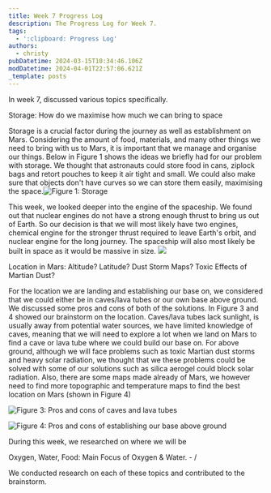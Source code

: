 ```yaml
---
title: Week 7 Progress Log
description: The Progress Log for Week 7.
tags:
  - ':clipboard: Progress Log'
authors:
  - christy
pubDatetime: 2024-03-15T10:34:46.106Z
modDatetime: 2024-04-01T22:57:06.621Z
_template: posts
---
```


In week 7, discussed various topics specifically.

Storage: How do we maximise how much we can bring to space

Storage is a crucial factor during the journey as well as establishment on Mars. Considering the amount of food, materials, and many other things we need to bring with us to Mars, it is important that we manage and organise our things. Below in Figure 1 shows the ideas we briefly had for our problem with storage. We thought that astronauts could store food in cans, ziplock bags and retort pouches to keep it air tight and small. We could also make sure that objects don't have curves so we can store them easily, maximising the space.![](</assets/images/Screenshot 2024-03-28 at 10.12.14.png> "Figure 1: Storage")

This week, we looked deeper into the engine of the spaceship. We found out that nuclear engines do not have a strong enough thrust to bring us out of Earth. So our decision is that we will most likely have two engines, chemical engine for the stronger thrust required to leave Earth's orbit, and nuclear engine for the long journey. The spaceship will also most likely be built in space as it would be massive in size. ![](</assets/images/Screenshot 2024-04-02 at 09.30.43.png>)

Location in Mars: Altitude? Latitude? Dust Storm Maps? Toxic Effects of Martian Dust?

For the location we are landing and establishing our base on, we considered that we could either be in caves/lava tubes or our own base above ground. We discussed some pros and cons of both of the solutions. In Figure 3 and 4 showed our brainstorm on the location. Caves/lava tubes lack sunlight, is usually away from potential water sources, we have limited knowledge of caves, meaning that we will need to explore a lot when we land on Mars to find a cave or lava tube where we could build our base on. For above ground, although we will face problems such as toxic Martian dust storms and heavy solar radiation, we thought that we these problems could be solved with some of our solutions such as silica aerogel could block solar radiation. Also, there are some maps made already of Mars, we however need to find more topographic and temperature maps to find the best location on Mars (shown in Figure 4)

![](</assets/images/Screenshot 2024-04-02 at 09.38.47.png> "Figure 3: Pros and cons of caves and lava tubes")

![](</assets/images/Screenshot 2024-04-02 at 09.53.02.png> "Figure 4: Pros and cons of establishing our base above ground")

During this week, we researched on where we will be

Oxygen, Water, Food: Main Focus of Oxygen & Water. - /

We conducted research on each of these topics and contributed to the brainstorm.
